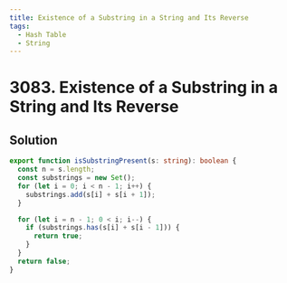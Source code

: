 ```yaml
---
title: Existence of a Substring in a String and Its Reverse
tags:
  - Hash Table
  - String
---
```


# 3083. Existence of a Substring in a String and Its Reverse

<Badges>
  <LevelBadge level="easy" />
  <TopicBadge name="Hash Table" slug="hash-table" />
  <TopicBadge name="String" slug="string" />
</Badges>

## Solution

```typescript filename="solution.ts" copy
export function isSubstringPresent(s: string): boolean {
  const n = s.length;
  const substrings = new Set();
  for (let i = 0; i < n - 1; i++) {
    substrings.add(s[i] + s[i + 1]);
  }

  for (let i = n - 1; 0 < i; i--) {
    if (substrings.has(s[i] + s[i - 1])) {
      return true;
    }
  }
  return false;
}
```

<ProblemLink
  codingSite="leetcode"
  href="https://leetcode.com/problems/existence-of-a-substring-in-a-string-and-its-reverse"
  title="Existence of a Substring in a String and Its Reverse"
/>
